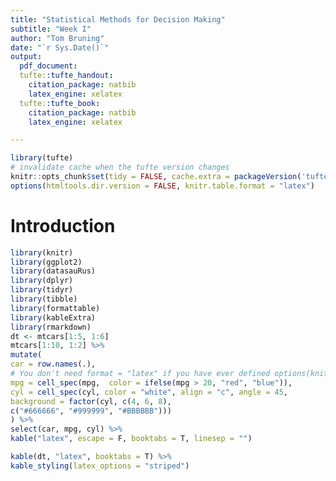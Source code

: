 ```yaml
---
title: "Statistical Methods for Decision Making"
subtitle: "Week I"
author: "Tom Bruning"
date: "`r Sys.Date()`"
output:
  pdf_document:
  tufte::tufte_handout:
    citation_package: natbib
    latex_engine: xelatex
  tufte::tufte_book:
    citation_package: natbib
    latex_engine: xelatex

---
```


```r
library(tufte)
# invalidate cache when the tufte version changes
knitr::opts_chunk$set(tidy = FALSE, cache.extra = packageVersion('tufte'))
options(htmltools.dir.version = FALSE, knitr.table.format = "latex")

```

# Introduction   


```r
library(knitr)
library(ggplot2)
library(datasauRus)
library(dplyr)
library(tidyr)
library(tibble)
library(formattable)
library(kableExtra)
library(rmarkdown)
dt <- mtcars[1:5, 1:6]
mtcars[1:10, 1:2] %>%
mutate(
car = row.names(.),
# You don't need format = "latex" if you have ever defined options(knitr.table.format)
mpg = cell_spec(mpg,  color = ifelse(mpg > 20, "red", "blue")),
cyl = cell_spec(cyl, color = "white", align = "c", angle = 45,
background = factor(cyl, c(4, 6, 8),
c("#666666", "#999999", "#BBBBBB")))
) %>%
select(car, mpg, cyl) %>%
kable("latex", escape = F, booktabs = T, linesep = "")

kable(dt, "latex", booktabs = T) %>%
kable_styling(latex_options = "striped")
```

